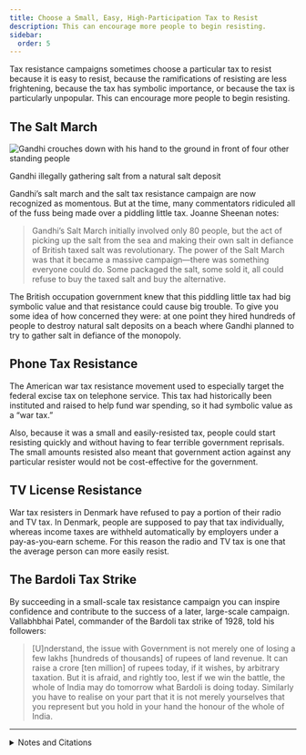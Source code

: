```yaml
---
title: Choose a Small, Easy, High-Participation Tax to Resist
description: This can encourage more people to begin resisting.
sidebar:
  order: 5
---
```


Tax resistance campaigns sometimes choose a particular tax to resist because it is easy to resist, because the ramifications of resisting are less frightening, because the tax has symbolic importance, or because the tax is particularly unpopular.
This can encourage more people to begin resisting.

## <Badge text="Example" size="medium" /> The Salt March

![Gandhi crouches down with his hand to the ground in front of four other standing people](../../../assets/gandhi-harvests-salt.gif)
<figcaption>Gandhi illegally gathering salt from a natural salt deposit</figcaption>

Gandhi’s salt march and the salt tax resistance campaign are now recognized as momentous.
But at the time, many commentators ridiculed all of the fuss being made over a piddling little tax.
Joanne Sheenan notes:

> Gandhi’s Salt March initially involved only 80 people, but the act of picking up the salt from the sea and making their own salt in defiance of British taxed salt was revolutionary.
> The power of the Salt March was that it became a massive campaign—there was something everyone could do.
> Some packaged the salt, some sold it, all could refuse to buy the taxed salt and buy the alternative.

The British occupation government knew that this piddling little tax had big symbolic value and that resistance could cause big trouble.
To give you some idea of how concerned they were: at one point they hired hundreds of people to destroy natural salt deposits on a beach where Gandhi planned to try to gather salt in defiance of the monopoly.

## <Badge text="Example" size="medium" /> Phone Tax Resistance

The American war tax resistance movement used to especially target the federal excise tax on telephone service.
This tax had historically been instituted and raised to help fund war spending, so it had symbolic value as a “war tax.”

Also, because it was a small and easily-resisted tax, people could start resisting quickly and without having to fear terrible government reprisals.
The small amounts resisted also meant that government action against any particular resister would not be cost-effective for the government.

## <Badge text="Example" size="medium" /> TV License Resistance

War tax resisters in Denmark have refused to pay a portion of their radio and TV tax.
In Denmark, people are supposed to pay that tax individually, whereas income taxes are withheld automatically by employers under a pay-as-you-earn scheme.
For this reason the radio and TV tax is one that the average person can more easily resist.

## <Badge text="Example" size="medium" /> The Bardoli Tax Strike

By succeeding in a small-scale tax resistance campaign you can inspire confidence and contribute to the success of a later, large-scale campaign.
Vallabhbhai Patel, commander of the Bardoli tax strike of 1928, told his followers:

> [U]nderstand, the issue with Government is not merely one of losing a few lakhs [hundreds of thousands] of rupees of land revenue.
> It can raise a crore [ten million] of rupees today, if it wishes, by arbitrary taxation.
> But it is afraid, and rightly too, lest if we win the battle, the whole of India may do tomorrow what Bardoli is doing today.
> Similarly you have to realise on your part that it is not merely yourselves that you represent but you hold in your hand the honour of the whole of India.

<Aside type="tip" title="Wikipedia">
  <WikipediaBadge title="Salt March" />
  <WikipediaBadge title="Mahatma Gandhi" />
  <WikipediaBadge title="Federal telephone excise tax" />
  <WikipediaBadge title="Bardoli Satyagraha" />
</Aside>

---

<details>
<summary>Notes and Citations</summary>

* Sheehan, Joanne “Gandhi’s Three Elements of Nonviolent Social Transformation” <i>More Than a Paycheck</i> October 2005
* [“Civil Disobedience”](https://trove.nla.gov.au/newspaper/article/2289905) <i>The Canberra Times</i> 29 March 1930, p. 5
* Desai, Mahadev <i>The Story of Bardoli</i> (1929) [p. 142](https://archive.org/details/in.ernet.dli.2015.122169/page/n158/mode/1up)

</details>
